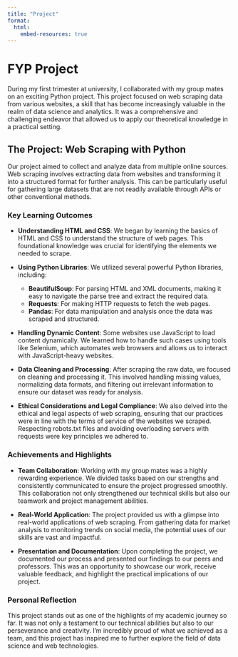 ```yaml
---
title: "Project"
format: 
  html:
    embed-resources: true
---
```


# FYP Project

During my first trimester at university, I collaborated with my group mates on an exciting Python project. This project focused on web scraping data from various websites, a skill that has become increasingly valuable in the realm of data science and analytics. It was a comprehensive and challenging endeavor that allowed us to apply our theoretical knowledge in a practical setting.

## The Project: Web Scraping with Python

Our project aimed to collect and analyze data from multiple online sources. Web scraping involves extracting data from websites and transforming it into a structured format for further analysis. This can be particularly useful for gathering large datasets that are not readily available through APIs or other conventional methods.

### Key Learning Outcomes

-   **Understanding HTML and CSS**: We began by learning the basics of HTML and CSS to understand the structure of web pages. This foundational knowledge was crucial for identifying the elements we needed to scrape.

-   **Using Python Libraries**: We utilized several powerful Python libraries, including:

    -   **BeautifulSoup**: For parsing HTML and XML documents, making it easy to navigate the parse tree and extract the required data.
    -   **Requests**: For making HTTP requests to fetch the web pages.
    -   **Pandas**: For data manipulation and analysis once the data was scraped and structured.

-   **Handling Dynamic Content**: Some websites use JavaScript to load content dynamically. We learned how to handle such cases using tools like Selenium, which automates web browsers and allows us to interact with JavaScript-heavy websites.

-   **Data Cleaning and Processing**: After scraping the raw data, we focused on cleaning and processing it. This involved handling missing values, normalizing data formats, and filtering out irrelevant information to ensure our dataset was ready for analysis.

-   **Ethical Considerations and Legal Compliance**: We also delved into the ethical and legal aspects of web scraping, ensuring that our practices were in line with the terms of service of the websites we scraped. Respecting robots.txt files and avoiding overloading servers with requests were key principles we adhered to.

### Achievements and Highlights

-   **Team Collaboration**: Working with my group mates was a highly rewarding experience. We divided tasks based on our strengths and consistently communicated to ensure the project progressed smoothly. This collaboration not only strengthened our technical skills but also our teamwork and project management abilities.

-   **Real-World Application**: The project provided us with a glimpse into real-world applications of web scraping. From gathering data for market analysis to monitoring trends on social media, the potential uses of our skills are vast and impactful.

-   **Presentation and Documentation**: Upon completing the project, we documented our process and presented our findings to our peers and professors. This was an opportunity to showcase our work, receive valuable feedback, and highlight the practical implications of our project.

### Personal Reflection

This project stands out as one of the highlights of my academic journey so far. It was not only a testament to our technical abilities but also to our perseverance and creativity. I'm incredibly proud of what we achieved as a team, and this project has inspired me to further explore the field of data science and web technologies.
